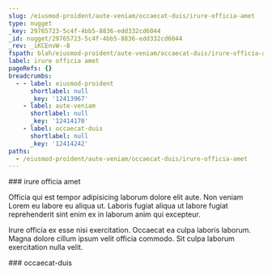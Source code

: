 ```yaml
---
slug: /eiusmod-proident/aute-veniam/occaecat-duis/irure-officia-amet
type: nugget
_key: 29765723-5c4f-4bb5-8836-edd332cd6044
_id: nugget/29765723-5c4f-4bb5-8836-edd332cd6044
_rev: _iKCEnvW--B
fspath: blah/eiusmod-proident/aute-veniam/occaecat-duis/irure-officia-amet.md
label: irure officia amet
pageRefs: {}
breadcrumbs:
  - - label: eiusmod-proident
      shortlabel: null
      _key: '12413967'
    - label: aute-veniam
      shortlabel: null
      _key: '12414170'
    - label: occaecat-duis
      shortlabel: null
      _key: '12414242'
paths:
  - /eiusmod-proident/aute-veniam/occaecat-duis/irure-officia-amet
---
```


<NuggetArea>
<Nugget slug="/eiusmod-proident/aute-veniam/occaecat-duis/irure-officia-amet" type="nugget" _key="29765723-5c4f-4bb5-8836-edd332cd6044" _id="nugget/29765723-5c4f-4bb5-8836-edd332cd6044" _rev="_iKCEnvW--B" fspath="blah/eiusmod-proident/aute-veniam/occaecat-duis/irure-officia-amet.md" label="irure officia amet" paths="/eiusmod-proident/aute-veniam/occaecat-duis/irure-officia-amet">
<NuggetBody>
### irure officia amet

Officia qui est tempor adipisicing laborum dolore elit aute. Non veniam Lorem eu labore eu aliqua ut. Laboris fugiat aliqua ut labore fugiat reprehenderit sint enim ex in laborum anim qui excepteur.

Irure officia ex esse nisi exercitation. Occaecat ea culpa laboris laborum. Magna dolore cillum ipsum velit officia commodo. Sit culpa laborum exercitation nulla velit.

</NuggetBody>
<Breadcrumbs>
<Crumbs>
<Crumb _key="12413967" label="eiusmod-proident" /><Crumb _key="12414170" label="aute-veniam" /><Crumb _key="12414242" label="occaecat-duis" />
</Crumbs>
</Breadcrumbs>
</Nugget>

<NuggetsInbound>
</NuggetsInbound>
<NuggetsOutbound>
</NuggetsOutbound>
</NuggetArea>
<PassagesInbound>
<Passage direction="inbound" type="passage" _key="12414242" _id="passage/12414242" _rev="_iKCEnvW--_" label="occaecat-duis" passage="occaecat-duis" fspath="blah/eiusmod-proident/aute-veniam/occaecat-duis" paths="/eiusmod-proident/aute-veniam/occaecat-duis" slug="/eiusmod-proident/aute-veniam/occaecat-duis">
<NuggetBody>
### occaecat-duis

</NuggetBody>
<Breadcrumbs>
<Crumbs>
<Crumb _key="12413967" label="eiusmod-proident" /><Crumb _key="12414170" label="aute-veniam" />
</Crumbs>
</Breadcrumbs>
</Passage>

</PassagesInbound>
<PassagesOutbound>
</PassagesOutbound>